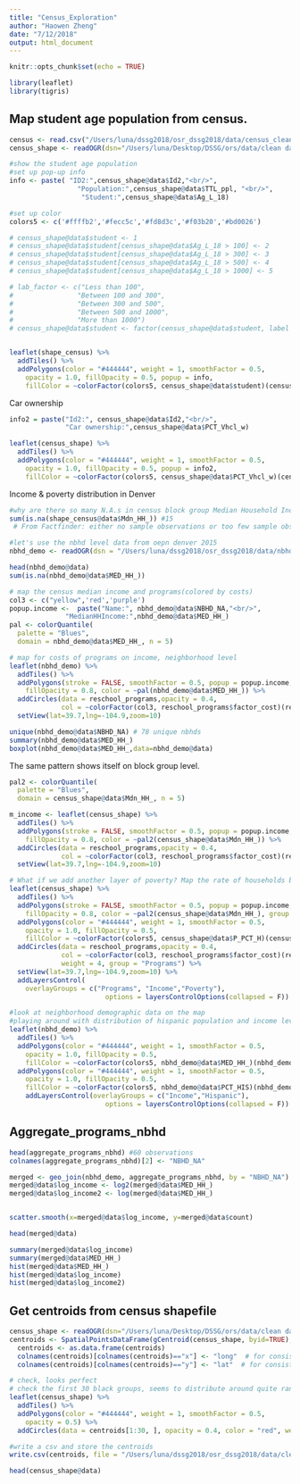 ```yaml
---
title: "Census_Exploration"
author: "Haowen Zheng"
date: "7/12/2018"
output: html_document
---
```


```r
knitr::opts_chunk$set(echo = TRUE)
```

```r
library(leaflet)
library(tigris)
```

## Map student age population from census. 
```r
census <- read.csv("/Users/luna/dssg2018/osr_dssg2018/data/census_clean/Denver Demographics on block group level 2016.csv")
census_shape <- readOGR(dsn="/Users/luna/Desktop/DSSG/ors/data/clean data/shape_census", layer="shape_census")

#show the student age population 
#set up pop-up info
info <- paste( "ID2:",census_shape@data$Id2,"<br/>",
                 "Population:",census_shape@data$TTL_ppl, "<br/>",
                  "Student:",census_shape@data$Ag_L_18)

#set up color
colors5 <- c('#ffffb2','#fecc5c','#fd8d3c','#f03b20','#bd0026') 

# census_shape@data$student <- 1
# census_shape@data$student[census_shape@data$Ag_L_18 > 100] <- 2
# census_shape@data$student[census_shape@data$Ag_L_18 > 300] <- 3
# census_shape@data$student[census_shape@data$Ag_L_18 > 500] <- 4
# census_shape@data$student[census_shape@data$Ag_L_18 > 1000] <- 5

# lab_factor <- c("Less than 100", 
#                "Between 100 and 300", 
#                "Between 300 and 500", 
#                "Between 500 and 1000", 
#                "More than 1000")
# census_shape@data$student <- factor(census_shape@data$student, label = lab_factor)


leaflet(shape_census) %>%
  addTiles() %>%
  addPolygons(color = "#444444", weight = 1, smoothFactor = 0.5,
    opacity = 1.0, fillOpacity = 0.5, popup = info,
    fillColor = ~colorFactor(colors5, census_shape@data$student)(census_shape@data$student))
```

Car ownership
```r
info2 = paste("Id2:", census_shape@data$Id2,"<br/>",
              "Car ownership:",census_shape@data$PCT_Vhcl_w)

leaflet(census_shape) %>%
  addTiles() %>%
  addPolygons(color = "#444444", weight = 1, smoothFactor = 0.5,
    opacity = 1.0, fillOpacity = 0.5, popup = info2,
    fillColor = ~colorFactor(colors5, census_shape@data$PCT_Vhcl_w)(census_shape@data$PCT_Vhcl_w))
```

Income & poverty distribution in Denver
```r
#why are there so many N.A.s in census block group Median Household Income? 
sum(is.na(shape_census@data$Mdn_HH_)) #15
 # From Factfinder: either no sample observations or too few sample observations were available to compute an estimate, or a ratio of medians cannot be calculated because one or both of the median estimates falls in the lowest interval or upper interval of an open-ended distribution.

#let's use the nbhd level data from oepn denver 2015
nbhd_demo <- readOGR(dsn = "/Users/luna/dssg2018/osr_dssg2018/data/nbhd_dem_shapes", layer = "nbhd_dem_shapes")

head(nbhd_demo@data)
sum(is.na(nbhd_demo@data$MED_HH_)) 

# map the census median income and programs(colored by costs)
col3 <- c("yellow",'red','purple')
popup.income <-  paste("Name:", nbhd_demo@data$NBHD_NA,"<br/>",
              "MedianHHIncome:",nbhd_demo@data$MED_HH_)
pal <- colorQuantile(
  palette = "Blues",
  domain = nbhd_demo@data$MED_HH_, n = 5)

# map for costs of programs on income, neighborhood level 
leaflet(nbhd_demo) %>%
  addTiles() %>% 
  addPolygons(stroke = FALSE, smoothFactor = 0.5, popup = popup.income, 
    fillOpacity = 0.8, color = ~pal(nbhd_demo@data$MED_HH_)) %>%
  addCircles(data = reschool_programs,opacity = 0.4, 
             col = ~colorFactor(col3, reschool_programs$factor_cost)(reschool_programs$factor_cost), weight = 4) %>%
  setView(lat=39.7,lng=-104.9,zoom=10)

unique(nbhd_demo@data$NBHD_NA) # 78 unique nbhds
summary(nbhd_demo@data$MED_HH_)
boxplot(nbhd_demo@data$MED_HH_,data=nbhd_demo@data)
```

The same pattern shows itself on block group level.
```r
pal2 <- colorQuantile(
  palette = "Blues",
  domain = census_shape@data$Mdn_HH_, n = 5)

m_income <- leaflet(census_shape) %>%
  addTiles() %>%
  addPolygons(stroke = FALSE, smoothFactor = 0.5, popup = popup.income, 
    fillOpacity = 0.8, color = ~pal2(census_shape@data$Mdn_HH_)) %>%
  addCircles(data = reschool_programs,opacity = 0.4, 
             col = ~colorFactor(col3, reschool_programs$factor_cost)(reschool_programs$factor_cost), weight = 4) %>%
  setView(lat=39.7,lng=-104.9,zoom=10) 

# What if we add another layer of poverty? Map the rate of households below poverty line.
leaflet(census_shape) %>%
  addTiles() %>%
  addPolygons(stroke = FALSE, smoothFactor = 0.5, popup = popup.income, 
    fillOpacity = 0.8, color = ~pal2(census_shape@data$Mdn_HH_), group = "Income") %>%
  addPolygons(color = "#444444", weight = 1, smoothFactor = 0.5,
    opacity = 1.0, fillOpacity = 0.5, 
    fillColor = ~colorFactor(colors5, census_shape@data$P_PCT_H)(census_shape@data$P_PCT_H), group = "Poverty") %>%
  addCircles(data = reschool_programs,opacity = 0.4, 
             col = ~colorFactor(col3, reschool_programs$factor_cost)(reschool_programs$factor_cost), 
             weight = 4, group = "Programs") %>%
  setView(lat=39.7,lng=-104.9,zoom=10) %>%
  addLayersControl(
    overlayGroups = c("Programs", "Income","Poverty"),
                        options = layersControlOptions(collapsed = F))

```

```r
#look at neighborhood demographic data on the map
#playing around with distribution of hispanic population and income levels
leaflet(nbhd_demo) %>%
  addTiles() %>%
  addPolygons(color = "#444444", weight = 1, smoothFactor = 0.5,
    opacity = 1.0, fillOpacity = 0.5, 
    fillColor = ~colorFactor(colors5, nbhd_demo@data$MED_HH_)(nbhd_demo@data$MED_HH_), group = "Income") %>%
  addPolygons(color = "#444444", weight = 1, smoothFactor = 0.5,
    opacity = 1.0, fillOpacity = 0.5, 
    fillColor = ~colorFactor(colors5, nbhd_demo@data$PCT_HIS)(nbhd_demo@data$PCT_HIS), group = "Hispanic") %>%
    addLayersControl(overlayGroups = c("Income","Hispanic"),
                        options = layersControlOptions(collapsed = F))
```

## Aggregate_programs_nbhd
```r
head(aggregate_programs_nbhd) #60 observations
colnames(aggregate_programs_nbhd)[2] <- "NBHD_NA"

merged <- geo_join(nbhd_demo, aggregate_programs_nbhd, by = "NBHD_NA")
merged@data$log_income <- log2(merged@data$MED_HH_)
merged@data$log_income2 <- log(merged@data$MED_HH_)


scatter.smooth(x=merged@data$log_income, y=merged@data$count)

head(merged@data)

summary(merged@data$log_income)
summary(merged@data$MED_HH_)
hist(merged@data$MED_HH_)
hist(merged@data$log_income)
hist(merged@data$log_income2)
```


## Get centroids from census shapefile
```r
census_shape <- readOGR(dsn="/Users/luna/Desktop/DSSG/ors/data/clean data/shape_census", layer="shape_census")
centroids <- SpatialPointsDataFrame(gCentroid(census_shape, byid=TRUE), census_shape@data, match.ID=FALSE) 
  centroids <- as.data.frame(centroids)
  colnames(centroids)[colnames(centroids)=="x"] <- "long"  # for consistency across files
  colnames(centroids)[colnames(centroids)=="y"] <- "lat"  # for consistency across files

# check, looks perfect
# check the first 30 black groups, seems to distribute around quite randomly
leaflet(census_shape) %>%
  addTiles() %>% 
  addPolygons(color = "#444444", weight = 1, smoothFactor = 0.5,
    opacity = 0.5) %>%
  addCircles(data = centroids[1:30, ], opacity = 0.4, color = "red", weight = 2)

#write a csv and store the centroids 
write.csv(centroids, file = "/Users/luna/dssg2018/osr_dssg2018/data/clean data/Centroids_block_groups.csv")

head(census_shape@data)
```

